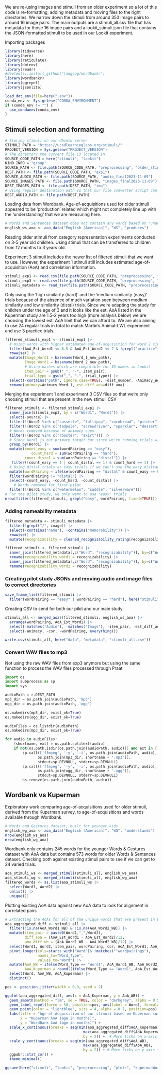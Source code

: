 
We are re-using images and stimuli from an older experiment so a lot of this code is re-formatting, adding metadata and moving files to the right directories. We narrow down the stimuli from around 350 image pairs to around 16 image pairs. The main outputs are a stimuli_all.csv file that has metadata for those 16 image pairs and a lookit_stimuli.json file that contains the JSON-formatted stimuli to be used in our Lookit experiment.

Importing packages 

```r
library(tidyverse)
library(here)
library(reticulate)
library(dotenv)
library(readr)
#devtools::install_github("langcog/wordbankr")
library(wordbankr)
library(ggrepel)
library(jsonlite)

load_dot_env(file=here(".env"))
conda_env <- Sys.getenv("CONDA_ENVIRONMENT")
if (conda_env != "") {
  use_condaenv(conda_env)
}
```

## Stimuli selection and formatting

```r
# Storing stimuli on our Ubuntu server
STIMULI_PATH = "https://ucsdlearninglabs.org/stimuli/"
PROJECT_VERSION = Sys.getenv("PROJECT_VERSION")
# The directory the current file is located in
SOURCE_CODE_PATH = here("stimuli", "lookit")
KIND_INFO = "group"
SOURCE_PATH <- file.path(SOURCE_CODE_PATH, "preprocessing", "older_stimuli", "exp3_garden")
DEST_PATH <- file.path(SOURCE_CODE_PATH, "exp1")
SOURCE_AUDIO_PATH <- file.path(SOURCE_PATH, "audio_final2023-11-09")
SOURCE_IMAGES_PATH <- file.path(SOURCE_PATH, "images_final2023-11-09")
DEST_IMAGES_PATH <- file.path(DEST_PATH, "img")
# Using regular destination path so that our file converter script can convert them and store them in mp3 and ogg folders
DEST_AUDIO_PATH <- file.path(DEST_PATH)
```

Loading data from Wordbank. Age-of-acquisitions used for older stimuli appeared to be 'production' related which might not completely line up with the 'understanding' that we are measuring here.  
```r
# Words and Sentences dataset does not contain any words based on "understands" measure
english_ws_aoa <- aoa_data("English (American)", "WS", "produces")
```

Reading older stimuli from category representation experiments conducted on 3-5 year old children. Using stimuli that can be transferred to children from 12 months to 3 years old. 

Experiment 3 stimuli includes the newer list of filtered stimuli that we want to use. However, the experiment 1 stimuli still includes estimated age-of-acquisition (AoA) and correlation information.

```r
stimuli_exp1 <- read.csv(file.path(SOURCE_CODE_PATH, "preprocessing", "older_stimuli", "exp1_all_trials2023-04-11.csv"))
stimuli_exp3 <- read.csv(file.path(SOURCE_CODE_PATH, "preprocessing", "older_stimuli", "exp3_garden", "all_trials_garden_final2023-11-09.csv"))
stimuli_metadata <- read_tsv(file.path(SOURCE_CODE_PATH, "preprocessing", "older_stimuli", "_images-metadata_things.tsv"))
```

Only using the 'high similarity (hard)' and the 'medium similarity (easy)' trials because of the absence of much variation seen between medium similarity and low similarity (distal) trials. Since we're adapting the study for children under the age of 3 and it looks like the est. AoA listed in the Kuperman study are 1.5-2 years too high (more analysis below) we are choosing the lowest est. AoA limit that we can afford to. We are also aiming to use 24 regular trials in total to match Martin's Animal-LWL experiment and use 3 practice trials.
```r
filtered_stimuli_exp1 <- stimuli_exp1 |>
  # Using words with higher estimated age-of-acquisition for word 2 since they are primarily distractors; and not using any practice trials
  filter(AoA_Est_Word1 <= 6.5 & AoA_Est_Word2 <= 7 & !grepl("practice", trial_type)) |>
  rowwise() |>
  mutate(Image_Word1 = basename(Word_1_new_path),
         Image_Word2 = basename(Word_2_new_path),
         # Using dashes which are compatible for ID names in Lookit
         item_pair = gsub("_", "-", item_pair),
         trial_type = gsub("_", "-", trial_type)) |>
  select(-contains("path", ignore.case=TRUE), -dist_number, -Animacy_Word_2) |>
  rename(animacy=Animacy_Word_1, est_diff_aoa=diff_aoa)
```

Merging the experiment 1 and experiment 3 CSV files so that we're only choosing stimuli that are present in the new stimuli CSV
```r
filtered_stimuli <- filtered_stimuli_exp1 |>
  inner_join(stimuli_exp3, by = c("Word1", "Word2")) |>
  select(-source) |>
  filter(!(Word1 %in% c("cassette", "lollipop", "cornbread", "pitcher", "hopscotch", "milkshake", "skin", "puddle", "wall", "treasure", "pump", "elbow", "ship", "scoop"))) |>
  filter(!(Word2 %in% c("tadpole", "screwdriver", "sparkler", "dessert", "vegetable", "raspberry", "face", "tongue", "dryer", "stair", "box", "tongue", "pillow", "pizza", "clay", "nose", "chipmunk", "rim", "pinball", "ruby", "toe", "quilt", "asparagus", "bedpost"))) |>
  # Words removed because of animacy cues
  filter(!(Word2 %in% c("rooster", "skirt"))) |>
  # Since Word1 is our primary target but since we're running trials with Word1 as both a target and a distractor, we need to make sure there's a version of Word1 in both the easy and the hard trials after the manual selection of trials to still include it. Since there is no real difference between easy and distal trials, we can substitute one for another.
  group_by(Word1) |>
  mutate(count_easy = sum(wordPairing == "easy"),
            count_hard = sum(wordPairing == "hard"),
         count_distal = sum(wordPairing == "distal")) |>
   filter((count_easy == 1 | count_distal == 1) & count_hard == 1) |>
  # Using distal trials as easy trials if we can't use the easy distractor image 
  mutate(wordPairing = ifelse(wordPairing == "distal" & count_easy == 0, "easy", wordPairing)) |>
  filter(wordPairing != "distal") |>
  select(-count_easy, -count_hard, -count_distal) |>
    # Words removed for first pilot
  filter(!(Word1 %in% c("watermelon", "saddle", "silverware")))
# For the pilot study, we only want to use "easy" trials
nrow(filter(filtered_stimuli, grepl("easy", wordPairing, fixed=TRUE)))
```

### Adding nameability metadata 
```r
filtered_metadata <- stimuli_metadata |>
  filter(!grepl("/", image)) |>
  select(-contains("name"), -contains("memorability")) |>
  rowwise() |>
  mutate(recognizability = cleaned_recognizability_rating(recognizability))

filtered_stimuli <- filtered_stimuli |>
  inner_join(filtered_metadata[,c("Word", "recognizability")], by=c("Word1" = "Word")) |>
  rename(recognizability_word1 = recognizability) |>
  inner_join(filtered_metadata[,c("Word", "recognizability")], by=c("Word2" = "Word")) |>
  rename(recognizability_word2 = recognizability)
```

### Creating pilot study JSONs and moving audio and image files to correct directories
```r
save_frame_list(filtered_stimuli |>
  filter(wordPairing == "easy" | wordPairing == "hard"), here("stimuli", "lookit", "lookit_stimuli.json"))
```

Creating CSV to send for both our pilot and our main study
```r
stimuli_all <- merged_aoas(filtered_stimuli, english_ws_aoa) |>
  arrange(wordPairing, AoA_Est_Word1) |>
  select(-matches("Audio"), -matches("Image"), -item_pair, -est_diff_aoa, -distractorId, -itemGroup, -trial_type) |>
  select(-animacy, -cor, -wordPairing, everything())

write.csv(stimuli_all, here("data", "metadata", "stimuli_all.csv"))
```

### Convert WAV files to mp3
Not using the raw WAV files from exp3 anymore but using the same function to process the WAV files processed through Praat

```python
import os
import subprocess as sp
import sys

audioPath = r.DEST_PATH
mp3_dir = os.path.join(audioPath, 'mp3')
ogg_dir = os.path.join(audioPath, 'ogg')

os.makedirs(mp3_dir, exist_ok=True)
os.makedirs(ogg_dir, exist_ok=True)

audioFiles = os.listdir(audioPath)
os.makedirs(mp3_dir, exist_ok=True)

for audio in audioFiles:
    (shortname, ext) = os.path.splitext(audio)
    if not(os.path.isdir(os.path.join(audioPath, audio))) and ext in ['.m4a', '.wav']:
        sp.call(['ffmpeg', '-y', '-i', os.path.join(audioPath, audio), \
               os.path.join(mp3_dir, shortname + '.mp3')], 
               stdout=sp.DEVNULL, stderr=sp.DEVNULL)
        sp.call(['ffmpeg', '-y', '-i', os.path.join(audioPath, audio), \
               os.path.join(ogg_dir, shortname + '.ogg')],
               stdout=sp.DEVNULL, stderr=sp.DEVNULL)
        os.remove(os.path.join(audioPath, audio))
```

## Wordbank vs Kuperman

Exploratory work comparing age-of-acquisitions used for older stimuli, derived from the Kuperman survey, to age-of-acquisitions and words available through Wordbank.

```r
# Words and Gestures dataset, built for younger kids
english_wg_aoa <- aoa_data("English (American)", "WG", "understands")
nrow(english_ws_aoa)
nrow(english_wg_aoa)
```

Wordbank only contains 245 words for the younger Words & Gestures dataset with AoA data but contains 573 words for older Words & Sentences dataset. Checking both against existing stimuli pairs to see if we can get to 24 varied trials.

```r
aoa_stimuli_ws <- merged_stimuli(stimuli_all, english_ws_aoa)
aoa_stimuli_wg <- merged_stimuli(stimuli_all, english_wg_aoa)
filtered_words <- as.list(aoa_stimuli_ws |>
  select(Word1, Word2) |>
  unlist() |>
  unique())
```

Plotting existing AoA data against new AoA data to look for alignment in correlated pairs
```r
# Extracting the AoAs for all of the unique words that are present in both Wordbank and the older stimuli dataset
aoa_aggregated_diff <- stimuli_all |>
  filter(!is.na(AoA_Word1_WB) & !is.na(AoA_Word2_WB)) |>
  mutate(item_pair = paste0(Word1,"_",Word2),
         diff_aoa = (AoA_Est_Word1 - AoA_Est_Word2)/12,
         aoa_diff_wb = (AoA_Word1_WB - AoA_Word2_WB)/12) |>
  select(Word1, Word2, item_pair, wordPairing, cor, AoA_Est_Word1, AoA_Est_Word2, diff_aoa, AoA_Word1_WB, AoA_Word2_WB, aoa_diff_wb) |>
  pivot_longer(cols=starts_with("Word")& !matches("^wordpairing$"),
               names_to="Word_Type",
               values_to="Word") |>
  mutate(AoA_WB = ifelse(Word_Type == "Word1", AoA_Word1_WB, AoA_Word2_WB),
         AoA_Kuperman = round((ifelse(Word_Type == "Word1", AoA_Est_Word1, AoA_Est_Word2) - 1.5) * 12)) |>
  select(Word, AoA_WB, AoA_Kuperman) |>
  distinct()

pos <- position_jitter(width = 0.3, seed = 2)

ggplot(aoa_aggregated_diff, aes(x = AoA_Kuperman, y = AoA_WB)) +
  geom_smooth(method = "lm", se = TRUE, color = "darkgrey", alpha = 0.5) +  # Linear regression line with transparency
  geom_label_repel(force = 50, position=pos, aes(label = Word), formula=y~x) +
  geom_point(color = "lightblue", size = 4, alpha = 0.7, position=pos) + 
  labs(title = "Age of Acquisition of our stimuli based on Kuperman survey vs WordBank data",
       x = "Kuperman AoA (age in months)",
       y = "WordBank AoA (age in months)") +
  scale_x_continuous(breaks = seq(min(aoa_aggregated_diff$AoA_Kuperman)-1, 
                                    max(aoa_aggregated_diff$AoA_Kuperman), 
                                    by = 2)) +  # More ticks on x-axis
  scale_y_continuous(breaks = seq(min(aoa_aggregated_diff$AoA_WB), 
                                    max(aoa_aggregated_diff$AoA_WB), 
                                    by = 2)) + # More ticks on y-axis +
  ggpubr::stat_cor() +
  theme_minimal()

ggsave(here("stimuli", "lookit", "preprocessing", "plots", "kupermanWordbank.png"), bg="white")
```
